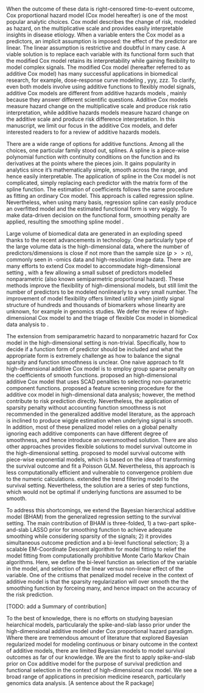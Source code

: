 \section{Introduction}

When the outcome of these data is right-censored time-to-event outcome, Cox proportional hazard model (Cox model hereafter) is one of the most popular analytic choices. Cox model describes the change of risk, modeled as hazard, on the multiplicative scale and provides easily interpretable insights in disease etiology. When a variable enters the Cox model as a predictors, an implicit assumption is imposed: the effect of the predictor are linear. The linear assumption is restrictive and doubtful in many case. A viable solution is to replace each variable with its functional form such that the modified Cox model retains its interpretability while gaining flexibility to model complex signals. The modified Cox model (hereafter referred to as additive Cox model) has many successful applications in biomedical research, for example, dose-response curve modeling \cite{Steenland2004}, yyy, zzz. To clarify, even both models involve using additive functions to flexibly model signals, additive Cox models are different from additive hazards models \cite{aalen1980}, mainly because they answer different scientific questions. Additive Cox models measure hazard change on the multiplicative scale and produce risk ratio interpretation, while additive hazards models measure hazard change on the additive scale and produce risk difference interpretation. In this manuscript, we limit our focus in the additive Cox models, and defer interested readers to \cite{lin1997} for a review of additive hazards models.

There are a wide range of options for additive functions. Among all the choices, one particular family stood out, splines. A spline is a piece-wise polynomial function with continuity conditions on the function and its derivatives at the points where the pieces join. \cite{Wood2017} It gains popularity in analytics since it's mathematically simple, smooth across the range, and hence easily interpretable. The application of spline in the Cox model is not complicated, simply replacing each predictor with the matrix form of the spline function. The estimation of coefficients follows the same procedure as fitting an ordinary Cox model. This approach is called regression spline. Nevertheless, when using many basis, regression spline can easily produce an overfitted model and the estimated functional form is very wiggly. To make data-driven decision on the functional form, smoothing penalty are applied, resulting the smoothing spline model \cite{reinsch1967}.

Large volume of biomedical data are generated in an exploding speed thanks to the recent advancements in technology. One particularly type of the large volume data is the high-dimensional data, where the number of predictors/dimensions is close if not more than the sample size ($p>>n$), commonly seen in -omics data and high-resolution image data. There are many efforts to extend Cox model to accommodate high-dimensional setting \cite{tibshirani1997, fan2002, zhang2007, wu2012, bradic2011, fan2010}, with a few allowing a small subset of predictors modelled nonparametric\cite{Leng2006, Du2010} (also known semiparmetric proportional hazard). These methods improve the flexibility of high-dimensional models, but still limit the number of predictors to be modeled nonlinearly to a very small number. The improvement of model flexibility offers limited utility when jointly signal structure of hundreds and thousands of biomarkers whose linearity are unknown, for example in genomics studies. We defer the review of high-dimensional Cox model to \cite{xu2012} and the triage of flexible Cox model in biomedical data analysis to \cite{Lin2013}.

The extension from semiparametric hazard to nonparametric hazard for Cox model in the high-dimensional setting is non-trivial. Specifically, how to decide if a function form of predictor should be included and what the appropriate form is extremely challenge as how to balance the signal sparsity and function smoothness is unclear. One naive approach to fit high-dimensional additive Cox model is to employ group sparse penalty on the coefficients of smooth functions. \cite{Lian2013} proposed an high-dimensional additive Cox model that uses SCAD penalties to selecting non-parametric component functions. \cite{Yang2018} proposed a feature screening procedure for the additive cox model in high-dimensional data analysis; however, the method contribute to risk prediction directly. Nevertheless, the application of sparsity penalty without accounting function smoothness is not recommended in the generalized additive model literature, as the approach is inclined to produce wiggle estimation when underlying signal is smooth. \cite{Meier2009} In addition, most of these penalized model relies on a global penalty ignoring each additive components can have different degree of smoothness, and hence introduce an oversmoothed solution. \cite{scheipl2013} There are also other approaches provides flexible solutions to model survival outcome in the high-dimensional setting. \cite{bender2018} proposed to model survival outcome with piece-wise exponential models, which is based on the idea of transforming the survival outcome and fit a Poisson GLM. Nevertheless, this approach is less computationally efficient and vulnerable to convergence problem due to the numeric calculations. \cite{wu2019} extended the trend filtering model to the survival setting. Nevertheless, the solution are a series of step functions, which would not be optimal if underlying functions are assumed to be smooth.

To address this shortcomings, we extend the Bayesian hierarchical additive model (BHAM) from the generalized regression setting to the survival setting. The main contribution of BHAM is three-folded, 1) a two-part spike-and-slab LASSO prior for smoothing function to achieve adequate smoothing while considering sparsity of the signals; 2) it provides simultaneous outcome prediction and a bi-level functional selection; 3) a scalable EM-Coordinate Descent algorithm for model fitting to relief the model fitting from computationally prohibitive Monte Carlo Markov Chain algorithms. Here, we define the bi-level function as selection of the variable in the model, and selection of the linear versus non-linear effect of the variable. One of the critisms that penalized model receive in the context of additive model is that the sparsity regularization will over smooth the the smoothing function by forceing many, and hence impact on the accuracy of the risk prediction.

[TODO: add a Summary of contribution]

To the best of knowledge, there is no efforts on studying bayesian heiarchical models, particularaly the spike-and-slab lasso prior under the high-dimensional additive model under Cox proportional hazard paradigm. Where there are tremendous amount of literature that explored Bayesian regularized model for modeling continuous or binary outcome in the context of additive models, there are limited Bayesian models to model survival outcomes as far of our knowledge. We are the first to apply spike-and-slab prior on Cox additive model for the purpose of survival prediction and functional selection in the context of high-dimensional cox model. We see a broad range of applications in precision medicine research, particularly genomics data analysis. [A sentence about the R package]
